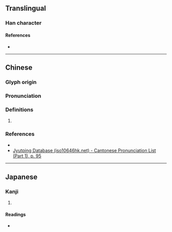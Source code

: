 {{character info/new}}
==Translingual==

===Han character===
{{Han char|rn=38|rad=女|as=12|sn=15|four=48461|canj=VTGR,VTTR|ids=⿰女善}}

====References====
* {{Han ref|kx=0271.010|dkj=06708|dj=0538.360|hdz=21082.120|uh=5AF8|ud=23288|bh=E55A|bd=58714}}

----

==Chinese==
{{zh-forms}}

===Glyph origin===
{{Han etym}}

===Pronunciation===
{{zh-pron
|m=zhǎn
|c=zin2
|mc=y
|oc=y
|cat=
}}

===Definitions===
{{zh-hanzi}}

# {{rfdef|zh}}

===References===
* {{R:yue:Hanzi}}
* [http://www.iso10646hk.net/jp/document/download.jsp Jyutping Database (iso10646hk.net) - Cantonese Pronunciation List (Part 1), p. 95]

----

==Japanese==

===Kanji===
{{ja-kanji|grade=|rs=女12}}

# {{defn|lang=ja|sort=女12}}

====Readings====
* {{ja-readings|on=せん|kun=はずかしめる,かたくな}}